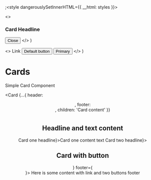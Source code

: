
;<style dangerouslySetInnerHTML={{ __html: styles }}></style>

  <>
    <h3>Card Headline</h3>
    <Button variant="close">
      <span className="sr-only">Close</span>
      <i></i>
    </Button>
  </>
)

  <>
    <Link href="https://seb.se" className="button link">
      Link
    </Link>
    <Button>Default button</Button>
    <Button variant="primary">Primary</Button>
  </>
)

# Cards

Simple Card Component

<Card
  {...{ header: <Header />, footer: <Footer />, children: 'Card content' }}
></Card>

#

## Headline and text content

<div>
  <Card header={<h3>Card one headline</h3>}>Card one content text</Card>
  <Card header={<h3>Card two headline</h3>}></Card>
</div>

## Card with button

<div>
  <Card header={<Header />} footer={<Footer />}>
    Here is some content with link and two buttons footer
  </Card>
</div>

